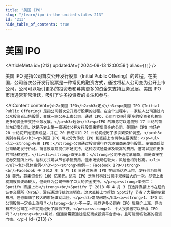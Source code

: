 ```yaml
---
title: "美国 IPO"
slug: "/learn/ipo-in-the-united-states-213"
id: "213"
hide_table_of_contents: true
---
```



# 美国 IPO

<ArticleMeta id={213} updatedAt={'2024-09-13 12:00:59'} alias={`[]`} />
<div className='border-solid border-b border-t-0 my-4 border-[var(--ifm-color-gray-300)]' />

美国 IPO 是指公司首次公开发行股票（Initial Public Offering）的过程。在美国，公司首次公开发行股票是一种常见的融资方式，通过将私人公司变为公开上市公司，公司可以吸引更多的投资者和募集更多的资金来支持业务发展。美国 IPO 市场通常非常活跃，吸引了许多投资者的关注和参与。

<AIContent content={`<h2>美国 IPO</h2><h3>定义</h3><p>美国 IPO（Initial Public Offering）是指公司首次公开发行股票的过程。在这个过程中，一家私人公司通过向公众投资者出售股票，变成一家公开上市公司。通过 IPO，公司可以吸引更多的投资者和募集更多的资金来支持业务发展。</p><h3>起源</h3><p>IPO 的概念可以追溯到 17 世纪的荷兰东印度公司，这是历史上第一家通过公开发行股票来筹集资金的公司。美国的 IPO 市场在 20 世纪初开始逐渐成型，并在 20 世纪末和 21 世纪初经历了多次繁荣和调整。</p><h3>类别与特点</h3><p>美国 IPO 可以分为传统 IPO 和直接上市两种主要类型：</p><ul><li><strong>传统 IPO：</strong>公司通过投资银行作为承销商来发行股票。承销商帮助公司确定发行价格、销售股票并提供市场支持。这种方式通常涉及较高的费用，但可以提供更多的市场稳定性。</li><li><strong>直接上市：</strong>公司不通过承销商，而是直接在证券交易所上市。这种方式可以节省承销费用，但市场波动性较大，风险也相对较高。</li></ul><h3>具体案例</h3><p><strong>案例一：Facebook IPO</strong><br/>Facebook 于 2012 年 5 月 18 日通过传统 IPO 在纳斯达克上市，发行价为每股 38 美元，募集资金约 160 亿美元。这次 IPO 是当时科技公司中规模最大的一次，尽管上市初期股价波动较大，但最终为公司带来了巨大的资金支持。</p><p><strong>案例二：Spotify 直接上市</strong><br/>Spotify 于 2018 年 4 月 3 日选择直接上市在纽约证券交易所（NYSE），没有通过传统的承销商。这次直接上市帮助 Spotify 节省了大量的承销费用，但也面临了较大的市场波动风险。</p><h3>常见问题</h3><p><strong>1. IPO 后公司股价一定会上涨吗？</strong><br/>不一定。虽然许多公司在 IPO 后股价上涨，但也有不少公司在上市初期经历了股价下跌。</p><p><strong>2. 个人投资者可以参与 IPO 吗？</strong><br/>可以，但通常需要通过经纪商或投资平台参与，且可能面临较高的投资门槛。</p>`} id={213} />
